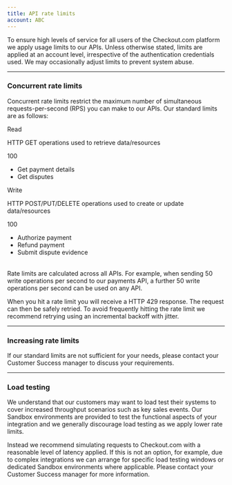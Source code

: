 ```yaml
---
title: API rate limits
account: ABC
---
```


To ensure high levels of service for all users of the Checkout.com platform we apply usage limits to our APIs. Unless otherwise stated, limits are applied at an account level, irrespective of the authentication credentials used. We may occasionally adjust limits to prevent system abuse.

---

### Concurrent rate limits

Concurrent rate limits restrict the maximum number of simultaneous requests-per-second (RPS) you can make to our APIs. Our standard limits are as follows:

<Table>
<TableHead headers={['Operation', 'Description', 'Limit (RPS)', 'Example operations']} />
<TableBody>
<TableRow>
<TableCell>

Read

</TableCell>
<TableCell>

HTTP GET operations used to retrieve data/resources

</TableCell>
<TableCell>

100

</TableCell>
<TableCell>

*   Get payment details
*   Get disputes

</TableCell>
</TableRow>
<TableRow>
<TableCell>

Write

</TableCell>
<TableCell>

HTTP POST/PUT/DELETE operations used to create or update data/resources

</TableCell>
<TableCell>

100

</TableCell>
<TableCell>

*   Authorize payment
*   Refund payment
*   Submit dispute evidence

</TableCell>
</TableRow>
</TableBody>
</Table>

Rate limits are calculated across all APIs. For example, when sending 50 write operations per second to our payments API, a further 50 write operations per second can be used on any API.

When you hit a rate limit you will receive a HTTP 429 response. The request can then be safely retried. To avoid frequently hitting the rate limit we recommend retrying using an incremental backoff with jitter.

---

### Increasing rate limits

If our standard limits are not sufficient for your needs, please contact your Customer Success manager to discuss your requirements.

---

### Load testing

We understand that our customers may want to load test their systems to cover increased throughput scenarios such as key sales events. Our Sandbox environments are provided to test the functional aspects of your integration and we generally discourage load testing as we apply lower rate limits.

Instead we recommend simulating requests to Checkout.com with a reasonable level of latency applied. If this is not an option, for example, due to complex integrations we can arrange for specific load testing windows or dedicated Sandbox environments where applicable. Please contact your Customer Success manager for more information.




